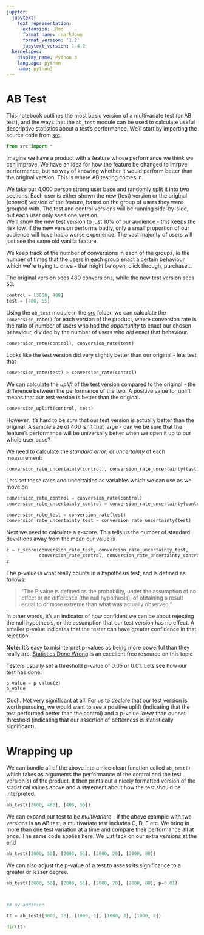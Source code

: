 ```yaml
---
jupyter:
  jupytext:
    text_representation:
      extension: .Rmd
      format_name: rmarkdown
      format_version: '1.2'
      jupytext_version: 1.4.2
  kernelspec:
    display_name: Python 3
    language: python
    name: python3
---
```


# AB Test
This notebook outlines the most basic version of a multivariate test (or AB test), and the ways that the `ab_test` module can be used to calculate useful descriptive statistics about a test's performance. We'll start by importing the source code from [src](src).

```python
from src import *
```

Imagine we have a product with a feature whose performance we think we can improve. We have an idea for how the feature be changed to imrpve performance, but no way of knowing whether it would perform better than the original version. This is where AB testing comes in.

We take our 4,000 person strong user base and randomly split it into two sections. Each user is either shown the  new (test) version or the original (control) version of the feature, based on the group of users they were grouped with. The test and control versions will be running side-by-side, but each user only sees one version.  
We'll show the new test version to just 10% of our audience - this keeps the risk low. If the new version performs badly, only a small proportion of our audience will have had a worse experience. The vast majority of users will just see the same old vanilla feature.

We keep track of the number of conversions in each of the groups, ie the number of times that the users in each group enact a certain behaviour which we're trying to drive - that might be open, click through, purchase...

The original version sees 480 conversions, while the new test version sees 53. 

```python
control = [3600, 480]
test = [400, 55]
```

Using the `ab_test` module in the [src](src) folder, we can calculate the `conversion_rate()` for each version of the product, where conversion rate is the ratio of number of users who had the _opportunity_ to enact our chosen behaviour, divided by the number of users who _did_ enact that behaviour.

```python
conversion_rate(control), conversion_rate(test)
```

Looks like the test version did very slightly better than our original - lets test that

```python
conversion_rate(test) > conversion_rate(control)
```

We can calculate the _uplift_ of the test version compared to the original - the difference between the performance of the two. A positive value for uplift means that our test version is better than the original.

```python
conversion_uplift(control, test)
```

However, it's hard to be _sure_ that our test version is actually better than the original. A sample size of 400 isn't that large - can we be sure that the feature's performance will be universally better when we open it up to our whole user base?

We need to calculate the _standard error_, or _uncertainty_ of each measurement:

```python
conversion_rate_uncertainty(control), conversion_rate_uncertainty(test)
```

Lets set these rates and uncertaities as variables which we can use as we move on 

```python
conversion_rate_control = conversion_rate(control)
conversion_rate_uncertainty_control = conversion_rate_uncertainty(control)

conversion_rate_test = conversion_rate(test)
conversion_rate_uncertainty_test = conversion_rate_uncertainty(test)
```

Next we need to calculate a z-score. This tells us the number of standard deviations away from the mean our value is

```python
z = z_score(conversion_rate_test, conversion_rate_uncertainty_test, 
            conversion_rate_control, conversion_rate_uncertainty_control)
z
```

The p-value is what really counts in a hypothesis test, and is defined as follows:

>"The P value is defined as the probability, under the assumption of no effect or no difference (the null hypothesis), of obtaining a result equal to or more extreme than what was actually observed."

In other words, it's an indicator of how confident we can be about rejecting the null hypothesis, or the assumption that our test version has no effect. A smaller p-value indicates that the tester can have greater confidence in that rejection.  

**Note:** It's easy to misinterpret p-values as being more powerful than they really are. [Statistics Done Wrong](https://www.statisticsdonewrong.com/) is an excellent free resource on this topic

Testers usually set a threshold p-value of 0.05 or 0.01. Lets see how our test has done:

```python
p_value = p_value(z)
p_value
```

Ouch. Not very significant at all. For us to declare that our test version is worth pursuing, we would want to see a positive uplift (indicating that the test performed better than the control) and a p-value _lower_ than our set threshold (indicating that our assertion of betterness is statistically significant).

# Wrapping up
We can bundle all of the above into a nice clean function called `ab_test()` which takes as arguments the performance of the control and the test version(s) of the product. It then prints out a nicely formatted version of the statistical values above and a statement about how the test should be interpreted.

```python
ab_test([3600, 480], [400, 55])
```

We can expand our test to be _multivariate_ - if the above example with two versions is an AB test, a multivariate test includes C, D, E etc. We bring in more than one test variation at a time and compare their performance all at once. The same code applies here. We just tack on our extra versions at the end

```python
ab_test([2000, 50], [2000, 51], [2000, 20], [2000, 80])
```

We can also adjust the p-value of a test to assess its significance to a greater or lesser degree.

```python
ab_test([2000, 50], [2000, 51], [2000, 20], [2000, 80], p=0.01)
```

```python

```

```python

```

```python
## my addition
```

```python
tt = ab_test([3000, 33], [1000, 1], [1000, 3], [1000, 8])
```

```python
dir(tt)
```

```python

```

```python

```

```python

```
